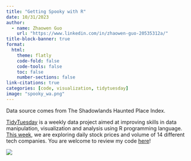 ```yaml
---
title: "Getting Spooky with R"
date: 10/31/2023
author:
  - name: Zhaowen Guo
    url: "https://www.linkedin.com/in/zhaowen-guo-20535312a/"
title-block-banner: true
format:
  html:
    theme: flatly
    code-fold: false
    code-tools: false
    toc: false
    number-sections: false
link-citations: true
categories: [code, visualization, tidytuesday]
image: "spooky_wa.png"
---
```




Data source comes from The Shadowlands Haunted Place Index. 

[TidyTuesday](https://github.com/rfordatascience/tidytuesday) is a weekly data project aimed at improving skills in data manipulation, visualization and analysis using R programming language. [This week](https://github.com/rfordatascience/tidytuesday/blob/master/data/2023/2023-02-07/readme.md), we are exploring daily stock prices and volume of 14 different tech companies. You are welcome to review my code [here](https://github.com/zwguo95/TidyTuesday/tree/main/2023/0207)!

![](spooky_wa.png)
